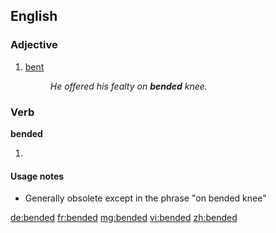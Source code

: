 ==English==

===Adjective===
{{en-adj|-}}

# {{archaic}} [[bent]]
#:''He offered his fealty on '''bended''' knee.''

===Verb===
'''bended'''

# {{archaic}} {{past of|[[bend]]}}

====Usage notes====
*Generally obsolete except in the phrase "on bended knee"

[[de:bended]]
[[fr:bended]]
[[mg:bended]]
[[vi:bended]]
[[zh:bended]]